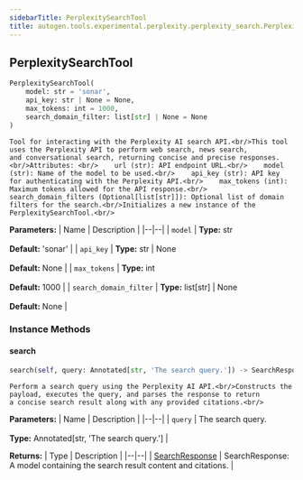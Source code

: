 ```yaml
---
sidebarTitle: PerplexitySearchTool
title: autogen.tools.experimental.perplexity.perplexity_search.PerplexitySearchTool
---
```

<h2 id="autogen.tools.experimental.perplexity.perplexity_search.PerplexitySearchTool" class="doc doc-heading">
    <code class="doc-symbol doc-symbol-heading doc-symbol-class"></code>
    <span class="doc doc-object-name doc-class-name">PerplexitySearchTool</span>
</h2>

```python
PerplexitySearchTool(
    model: str = 'sonar',
    api_key: str | None = None,
    max_tokens: int = 1000,
    search_domain_filter: list[str] | None = None
)
```

    Tool for interacting with the Perplexity AI search API.<br/>This tool uses the Perplexity API to perform web search, news search,
    and conversational search, returning concise and precise responses.<br/>Attributes: <br/>    url (str): API endpoint URL.<br/>    model (str): Name of the model to be used.<br/>    api_key (str): API key for authenticating with the Perplexity API.<br/>    max_tokens (int): Maximum tokens allowed for the API response.<br/>    search_domain_filters (Optional[list[str]]): Optional list of domain filters for the search.<br/>Initializes a new instance of the PerplexitySearchTool.<br/>

<b>Parameters:</b>
| Name | Description |
|--|--|
| `model` | **Type:** str<br/><br/>**Default:** 'sonar' |
| `api_key` | **Type:** str \| None<br/><br/>**Default:** None |
| `max_tokens` | **Type:** int<br/><br/>**Default:** 1000 |
| `search_domain_filter` | **Type:** list[str] \| None<br/><br/>**Default:** None |

### Instance Methods

<code class="doc-symbol doc-symbol-heading doc-symbol-method"></code>
#### search

```python
search(self, query: Annotated[str, 'The search query.']) -> SearchResponse
```

    Perform a search query using the Perplexity AI API.<br/>Constructs the payload, executes the query, and parses the response to return
    a concise search result along with any provided citations.<br/>

<b>Parameters:</b>
| Name | Description |
|--|--|
| `query` | The search query.<br/><br/>**Type:** Annotated[str, 'The search query.'] |

<b>Returns:</b>
| Type | Description |
|--|--|
| [SearchResponse](/docs/api-reference/autogen/tools/experimental/perplexity/perplexity_search/SearchResponse) | SearchResponse: A model containing the search result content and citations. |

<br />